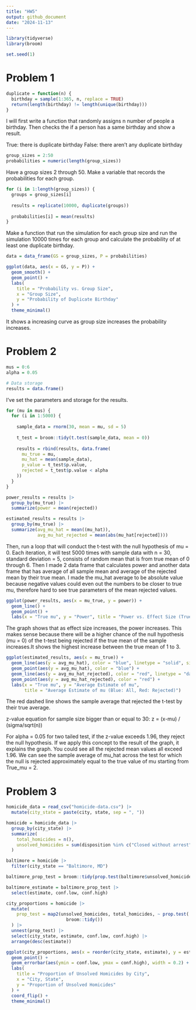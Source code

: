 ```yaml
---
title: "HW5"
output: github_document
date: "2024-11-13"
---
```


```r
library(tidyverse)
library(broom)

set.seed(1)
```

# Problem 1

```r
duplicate = function(n) {
  birthday = sample(1:365, n, replace = TRUE)
  return(length(birthday) != length(unique(birthday)))
}
```

I will first write a function that randomly assigns n number of people a birthday. Then checks the if a person has a same birthday and show a result.

True: there is duplicate birthday
False: there aren't any duplicate birthday

```r
group_sizes = 2:50
probabilities = numeric(length(group_sizes))
```

Have a group sizes 2 through 50.
Make a variable that records the probabilities for each group.

```r
for (i in 1:length(group_sizes)) {
  groups = group_sizes[i]
  
  results = replicate(10000, duplicate(groups))
  
  probabilities[i] = mean(results)
}
```

Make a function that run the simulation for each group size and run the simulation 10000 times for each group and calculate the probability of at least one duplicate birthday.

```r
data = data_frame(GS = group_sizes, P = probabilities)

ggplot(data, aes(x = GS, y = P)) +
  geom_smooth() +
  geom_point() +
  labs(
    title = "Probability vs. Group Size",
    x = "Group Size",
    y = "Probability of Duplicate Birthday"
  ) +
  theme_minimal()
```

It shows a increasing curve as group size increases the probability increases.

# Problem 2

```r
mus = 0:6
alpha = 0.05

# Data storage
results = data.frame()
```

I've set the parameters and storage for the results.

```r
for (mu in mus) {
  for (i in 1:5000) {
    
    sample_data = rnorm(30, mean = mu, sd = 5)
    
    t_test = broom::tidy(t.test(sample_data, mean = 0))
    
    results = rbind(results, data.frame(
      mu_true = mu,
      mu_hat = mean(sample_data),
      p_value = t_test$p.value,
      rejected = t_test$p.value < alpha
    ))
  }
}

power_results = results |> 
  group_by(mu_true) |> 
  summarize(power = mean(rejected))

estimated_results = results |> 
  group_by(mu_true) |> 
  summarize(avg_mu_hat = mean((mu_hat)),
            avg_mu_hat_rejected = mean(abs(mu_hat[rejected])))
```

Then, run a loop that will conduct the t-test with the null hypothesis of mu = 0.
Each iteration, it will test 5000 times with sample data with n = 30, standard deviation = 5, consists of random mean that is from true mean of 0 through 6.
Then I made 2 data frame that calculates power and another data frame that has average of all sample mean and average of the rejected mean by their true mean.
I made the mu_hat average to be absolute value because negative values could even out the numbers to be closer to true mu, therefore hard to see true parameters of the mean rejected values.

```r
ggplot(power_results, aes(x = mu_true, y = power)) +
  geom_line() +
  geom_point() +
  labs(x = "True mu", y = "Power", title = "Power vs. Effect Size (True mu)")
```

The graph shows that as effect size increases, the power increases. This makes sense because there will be a higher chance of the null hypothesis (mu = 0) of the t-test being rejected if the true mean of the sample increases.It shows the highest increase between the true mean of 1 to 3.

```r
ggplot(estimated_results, aes(x = mu_true)) +
  geom_line(aes(y = avg_mu_hat), color = "blue", linetype = "solid", size = 1) +
  geom_point(aes(y = avg_mu_hat), color = "blue") +
  geom_line(aes(y = avg_mu_hat_rejected), color = "red", linetype = "dashed", size = 1) +
  geom_point(aes(y = avg_mu_hat_rejected), color = "red") +
  labs(x = "True mu", y = "Average Estimate of mu",
       title = "Average Estimate of mu (Blue: All, Red: Rejected)")
```

The red dashed line shows the sample average that rejected the t-test by their true average.

z-value equation for sample size bigger than or equal to 30: z = (x-mu) / (sigma/sqrt(n))

For alpha = 0.05 for two tailed test, if the z-value exceeds 1.96, they reject the null hypothesis.
If we apply this concept to the result of the graph, it explains the graph.
You could see all the rejected mean values all exceed 1.96.
We can see the sample average of mu_hat across the test for which the null is rejected approximately equal to the true value of mu starting from True_mu = 2.

# Problem 3

```r
homicide_data = read_csv("homicide-data.csv") |> 
  mutate(city_state = paste(city, state, sep = ", "))

homicide = homicide_data |> 
  group_by(city_state) |> 
  summarize(
    total_homicides = n(),
    unsolved_homicides = sum(disposition %in% c("Closed without arrest", "Open/No arrest"))
  )

baltimore = homicide |> 
  filter(city_state == "Baltimore, MD")

baltimore_prop_test = broom::tidy(prop.test(baltimore$unsolved_homicides, baltimore$total_homicides))

baltimore_estimate = baltimore_prop_test |> 
  select(estimate, conf.low, conf.high)

city_proportions = homicide |> 
  mutate(
    prop_test = map2(unsolved_homicides, total_homicides, ~ prop.test(.x, .y) |> 
                       broom::tidy())
  ) |>  
  unnest(prop_test) |> 
  select(city_state, estimate, conf.low, conf.high) |> 
  arrange(desc(estimate))

ggplot(city_proportions, aes(x = reorder(city_state, estimate), y = estimate)) +
  geom_point() +
  geom_errorbar(aes(ymin = conf.low, ymax = conf.high), width = 0.2) +
  labs(
    title = "Proportion of Unsolved Homicides by City",
    x = "City, State",
    y = "Proportion of Unsolved Homicides"
  ) +
  coord_flip() +
  theme_minimal()
```

